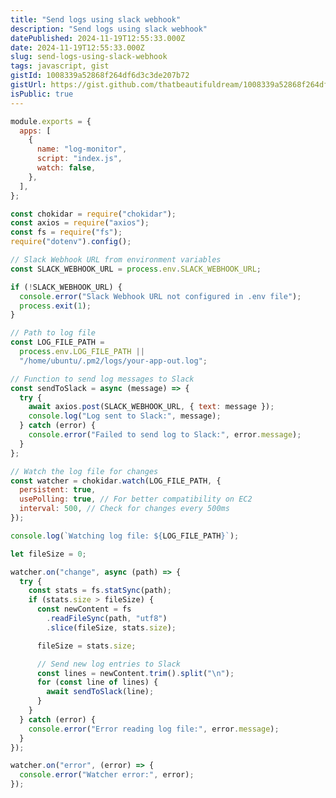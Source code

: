 ```yaml
---
title: "Send logs using slack webhook"
description: "Send logs using slack webhook"
datePublished: 2024-11-19T12:55:33.000Z
date: 2024-11-19T12:55:33.000Z
slug: send-logs-using-slack-webhook
tags: javascript, gist
gistId: 1008339a52868f264df6d3c3de207b72
gistUrl: https://gist.github.com/thatbeautifuldream/1008339a52868f264df6d3c3de207b72
isPublic: true
---
```


```javascript title="ecosystem.config.js"
module.exports = {
  apps: [
    {
      name: "log-monitor",
      script: "index.js",
      watch: false,
    },
  ],
};

```

```javascript title="index.js"
const chokidar = require("chokidar");
const axios = require("axios");
const fs = require("fs");
require("dotenv").config();

// Slack Webhook URL from environment variables
const SLACK_WEBHOOK_URL = process.env.SLACK_WEBHOOK_URL;

if (!SLACK_WEBHOOK_URL) {
  console.error("Slack Webhook URL not configured in .env file");
  process.exit(1);
}

// Path to log file
const LOG_FILE_PATH =
  process.env.LOG_FILE_PATH ||
  "/home/ubuntu/.pm2/logs/your-app-out.log";

// Function to send log messages to Slack
const sendToSlack = async (message) => {
  try {
    await axios.post(SLACK_WEBHOOK_URL, { text: message });
    console.log("Log sent to Slack:", message);
  } catch (error) {
    console.error("Failed to send log to Slack:", error.message);
  }
};

// Watch the log file for changes
const watcher = chokidar.watch(LOG_FILE_PATH, {
  persistent: true,
  usePolling: true, // For better compatibility on EC2
  interval: 500, // Check for changes every 500ms
});

console.log(`Watching log file: ${LOG_FILE_PATH}`);

let fileSize = 0;

watcher.on("change", async (path) => {
  try {
    const stats = fs.statSync(path);
    if (stats.size > fileSize) {
      const newContent = fs
        .readFileSync(path, "utf8")
        .slice(fileSize, stats.size);

      fileSize = stats.size;

      // Send new log entries to Slack
      const lines = newContent.trim().split("\n");
      for (const line of lines) {
        await sendToSlack(line);
      }
    }
  } catch (error) {
    console.error("Error reading log file:", error.message);
  }
});

watcher.on("error", (error) => {
  console.error("Watcher error:", error);
});

```

